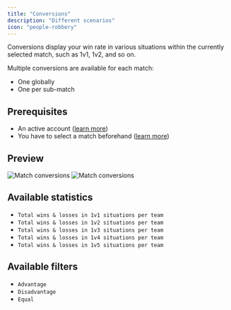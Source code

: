 ```yaml
---
title: "Conversions"
description: "Different scenarios"
icon: "people-robbery"
---
```


Conversions display your win rate in various situations within the currently selected match, such as 1v1, 1v2, and so on.

Multiple conversions are available for each match:
- One globally
- One per sub-match

## Prerequisites

- An active account ([learn more](/get-started/setup))
- You have to select a match beforehand ([learn more](/core/match/root))

## Preview

<Frame>
    <img
        className="block dark:hidden"
        src="./images/conversions/component.png"
        alt="Match conversions"
    />
    <img
        className="hidden dark:block"
        src="./images/conversions/component.png"
        alt="Match conversions"
    />
</Frame>

## Available statistics

- `Total wins & losses in 1v1 situations per team`
- `Total wins & losses in 1v2 situations per team`
- `Total wins & losses in 1v3 situations per team`
- `Total wins & losses in 1v4 situations per team`
- `Total wins & losses in 1v5 situations per team`

## Available filters

- `Advantage`
- `Disadvantage`
- `Equal`
